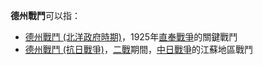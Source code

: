 '''德州戰鬥'''可以指：
* [[德州戰鬥_(北洋政府時期)|德州戰鬥 (北洋政府時期)]]，1925年[[直奉戰爭|直奉戰爭]]的關鍵戰鬥
* [[德州戰鬥_(抗日戰爭)|德州戰鬥 (抗日戰爭)]]，[[二戰|二戰]]期間，[[中国抗日战争|中日戰爭]]的江蘇地區戰鬥

{{Disambiguation|cat=四字中国战事消歧义}}